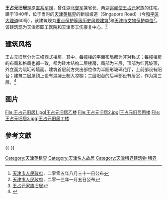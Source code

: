 {{文物保护单位
| 级别 = 省级
| 省区市 = 天津市
| 名称 = 王占元旧居
| 图片 = [[File:王占元旧居.jpg|200px]] |
| 编号 = 4-67
| 分类 = 近现代重要史迹及代表性建筑
| 时代 = 1921年
| 所在 = [[天津市|天津市]][[和平区_(天津市)|和平区]]
| 登录 = 2013年1月5日
}}
'''王占元旧居'''是原[[直系军阀|直系军阀]]，曾任湖北[[督军|督军]]兼省长、两湖[[巡阅使|巡阅使]][[王占元|王占元]]家族的住宅。建于1940年，位于当时的[[天津英租界|天津英租界]]的新加坡道（Singapore Road）（今[[和平区_(天津市)|和平区]][[大理道|大理道]]60号），该建筑现为[[天津历史风貌建筑|重点保护等级历史风貌建筑]]<ref>[[天津市人民政府|天津市人民政府]]，二零零五年八月三十一日公布</ref>和[[天津市文物保护单位|天津市文物保护单位]]<ref>[[天津市人民政府|天津市人民政府]]，二零一三年一月五日公布</ref>。该建筑现为天津市职工医院和天津市工伤康复中心。<ref>[http://www.jwb.com.cn/jwb/html/2008-11/27/content_226848.htm 王占元家族旧居]{{dead link|date=2018年3月 |bot=InternetArchiveBot |fix-attempted=yes }}</ref>

==建筑风格==
{{天津历史风貌建筑
|省区市 = 天津市
|名称 = 王占元旧宅
|图片 = [[File:王占元旧宅.jpg|200px]]
|编号 = 0120036<br />0120037<br />0120038<br />0120039
|等级 = 重点保护
|时代 = 1940年
|所在 = [[天津市|天津市]][[和平区_(天津市)|和平区]]
|公布 = 2005年8月31日 |
}}

王占元旧居分为三幢西式楼房，其中，每幢楼的平面布局都为非对称式；每幢楼房的布局和格局也都一致，都为砖木结构二层楼房，局部为三层，顶部为红瓦坡顶，外立面为硫缸砖墙面。建筑首层前方突出部位作为半圆形玻璃花厅，上前部设有阳台；建筑二层屋顶上设有混凝土制大凉棚；二层阳台的后半部设有居室，作为第三层。<ref>{{Cite web |url=http://cul.sohu.com/20100408/n271387927.shtml |title=大理道60号王占元旧居:“长江三督”津门炫富 |access-date=2010-12-04 |archive-date=2021-04-15 |archive-url=https://web.archive.org/web/20210415111836/https://cul.sohu.com/20100408/n271387927.shtml |dead-url=no }}</ref>

==图片==
<gallery>
File:王占元旧居1.jpg|王占元旧居乙楼
File:王占元旧居2.jpg|王占元旧居丙楼
File:王占元旧居3.jpg|王占元旧居丁楼
</gallery>

==參考文獻==
{{Reflist}}

{{-}}
{{天津市名人故居}}
{{天津市文物保护单位}}

[[Category:天津英租界|Category:天津英租界]]
[[Category:天津名人故居|Category:天津名人故居]]
[[Category:天津租界建筑物|Category:天津租界建筑物]]
[[Category:中国近代建筑|租界]]